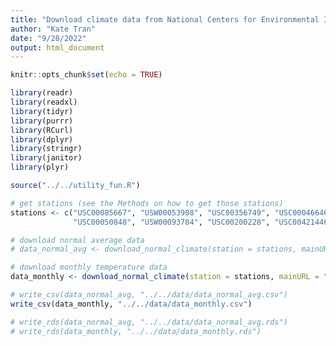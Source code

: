 ```yaml
---
title: "Download climate data from National Centers for Environmental Information"
author: "Kate Tran"
date: "9/28/2022"
output: html_document
---
```


```r
knitr::opts_chunk$set(echo = TRUE)
```

```r
library(readr)
library(readxl)
library(tidyr)
library(purrr)
library(RCurl)
library(dplyr)
library(stringr)
library(janitor)
library(plyr)

source("../../utility_fun.R")
```

```r
# get stations (see the Methods on how to get those stations)
stations <- c("USC00085667", "USW00053908", "USC00356749", "USC00046646", "USC00049152",
              "USC00050848", "USW00093784", "USC00200228", "USC00421446", "USC00475474", "USC00237452")
```

```r
# download normal average data
# data_normal_avg <- download_normal_climate(station = stations, mainURL = "https://www.ncei.noaa.gov/data/normals-monthly/1991-2020/access/")

# download monthly temperature data
data_monthly <- download_normal_climate(station = stations, mainURL = "https://www.ncei.noaa.gov/data/global-summary-of-the-month/access/")
```

```r
# write_csv(data_normal_avg, "../../data/data_normal_avg.csv")
write_csv(data_monthly, "../../data/data_monthly.csv")

# write_rds(data_normal_avg, "../../data/data_normal_avg.rds")
# write_rds(data_monthly, "../../data/data_monthly.rds")
```
















